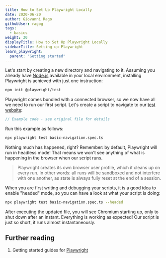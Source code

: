 ```yaml
---
title: How to Set Up Playwright Locally
date: 2020-06-20
author: Giovanni Rago
githubUser: ragog
tags:
  - basics
weight: 30
displayTitle: How to Set Up Playwright Locally
sidebarTitle: Setting up Playwright
learn_playwright:
  parent: "Getting started"
---
```


Let's start by creating a new directory and navigating to it. Assuming you already have [Node.js](https://nodejs.org/) available in your local environment, installing Playwright is achieved with just one instruction:



```sh
npm init @playwright/test
```
Playwright comes bundled with a connected browser, so we now have all we need to run our first script. Let's create a script to navigate to our [test website](https://danube-web.shop/):

```ts basic-navigation.spec.ts
// Example code - see original file for details
```


Run this example as follows:
```sh
npx playwright test basic-navigation.spec.ts
```


Nothing much has happened, right? Remember: by default, Playwright will run in headless mode! That means we won't see anything of what is happening in the browser when our script runs.

> Playwright creates its own browser user profile, which it cleans up on every run. In other words: all runs will be sandboxed and not interfere with one another, as state is always fully reset at the end of a session.

When you are first writing and debugging your scripts, it is a good idea to enable "headed" mode, so you can have a look at what your script is doing:


```bash
npx playwright test basic-navigation.spec.ts --headed
```

After executing the updated file, you will see Chromium starting up, only to shut down after an instant. Everything is working as expected! Our script is just so short, it runs almost instantaneously.

## Further reading
1. Getting started guides for [Playwright](https://playwright.dev/docs/intro#installation)
